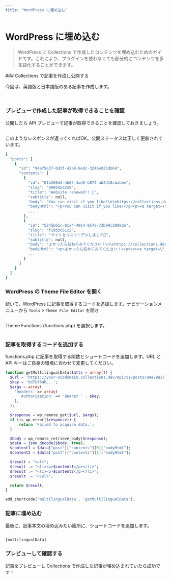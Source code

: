 ```yaml
---
title: 'WordPress に埋め込む'
---
```



# WordPress に埋め込む

> WordPress に Collections で作成したコンテンツを埋め込むためのガイドです。これにより、プラグインを使わなくても部分的にコンテンツを多言語化することができます。

<Steps>
### Collections で記事を作成し公開する

今回は、英語版と日本語版のある記事を作成します。

<Image imageUrl="https://cdn.collections.dev/docs/embed-wp/content-en.png" />
<Image imageUrl="https://cdn.collections.dev/docs/embed-wp/content-jp.png" />

### プレビューで作成した記事が取得できることを確認

公開したら API プレビューで記事が取得できることを確認しておきましょう。

<Image imageUrl="https://cdn.collections.dev/docs/embed-wp/preview-api.png" />

このようなレスポンスが返ってくればOK。公開ステータスは正しく更新されています。

```bash
{
  "posts": [
    {
      "id": "94a79a37-0d3f-42a9-9edc-3246e925db64",
      "contents": [
        {
          "id": "61b260d3-4b62-4ad5-b874-ab2d10cbabbe",
          "slug": "090045d259",
          "title": "Website renewed!! 🎉",
          "subtitle": null,
          "body": "You can visit if you like!\n\nhttps://collections.dev",
          "bodyHtml": "<p>You can visit if you like!</p><p><a target=\"_blank\" rel=\"noopener noreferrer nofollow\" class=\"link\" href=\"https://collections.dev/ja\">https://collections.dev</a></p>",
          ...
        },
        {
          "id": "5245b61c-01a4-49b4-857e-72b99c20902e",
          "slug": "f10d3c61c2",
          "title": "サイトをリニューアルしました🎉",
          "subtitle": null,
          "body": "よかったら訪ねてみてください！\n\nhttps://collections.dev",
          "bodyHtml": "<p>よかったら訪ねてみてください！</p><p><a target=\"_blank\" rel=\"noopener noreferrer nofollow\" class=\"link\" href=\"https://collections.dev/ja\">https://collections.dev</a></p>",
          ...
        }
      ]
    }
  ]
}

```

### WordPress の Theme File Editor を開く

続いて、WordPress に記事を取得するコードを追加します。ナビゲーションメニューから `Tools` > `Theme File Editor` を開き

<Image imageUrl="https://cdn.collections.dev/docs/embed-wp/menu.png" />

Theme Functions (functions.php) を選択します。

<Image imageUrl="https://cdn.collections.dev/docs/embed-wp/functions.png" />

### 記事を取得するコードを追加する

functions.php に記事を取得する関数とショートコードを追加します。URL と API キーはご自身の環境に合わせて変更してください。

```php filename="functions.php"
function getMultilingualData($atts = array()) {
  $url = 'https://your-subdomain.collections.dev/api/v1/posts/94a79a37...';
  $key = 'bd7ef64b...';
  $args = array(
    'headers' => array(
      'Authorization' => 'Bearer ' . $key,
    ),
  );

  $response = wp_remote_get($url, $args);
  if (is_wp_error($response)) {
      return 'Failed to acquire data.';
  }

  $body = wp_remote_retrieve_body($response);
  $data = json_decode($body, true);
  $content1 = $data["post"]["contents"][0]["bodyHtml"];
  $content2 = $data["post"]["contents"][1]["bodyHtml"];

  $result = "<ul>";
  $result .= "<li><p>$content1</p></li>";
  $result .= "<li><p>$content2</p></li>";
  $result .= "</ul>";

  return $result;
}

add_shortcode('multilingualData', 'getMultilingualData');
```

### 記事に埋め込む

最後に、記事本文の埋め込みたい箇所に、ショートコードを追加します。

<Image imageUrl="https://cdn.collections.dev/docs/embed-wp/short-code.png" />

```html
[multilingualData]
```

### プレビューして確認する

記事をプレビューし Collections で作成した記事が埋め込まれていたら成功です！

<Image imageUrl="https://cdn.collections.dev/docs/embed-wp/preview-content.png" />

</Steps>

